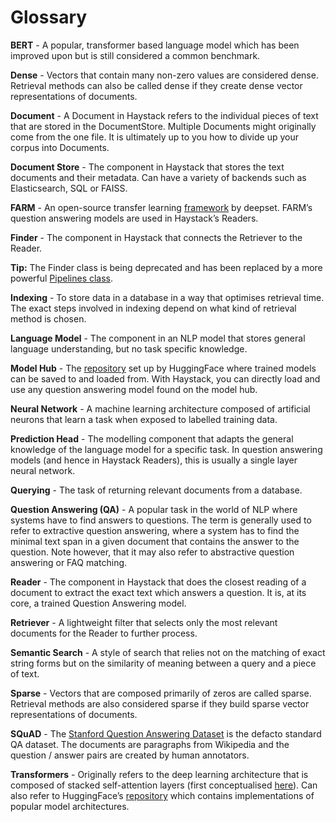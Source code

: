 # Glossary

**BERT** - A popular, transformer based language model which has been improved upon but is still considered a common benchmark.

**Dense** - Vectors that contain many non-zero values are considered dense.
Retrieval methods can also be called dense if they create dense vector representations of documents.

**Document** - A Document in Haystack refers to the individual pieces of text that are stored in the DocumentStore.
Multiple Documents might originally come from the one file.
It is ultimately up to you how to divide up your corpus into Documents.

**Document Store** - The component in Haystack that stores the text documents and their metadata.
Can have a variety of backends such as Elasticsearch, SQL or FAISS.

**FARM** - An open-source transfer learning [framework](https://github.com/deepset-ai/FARM) by deepset.
FARM’s question answering models are used in Haystack’s Readers.

**Finder** - The component in Haystack that connects the Retriever to the Reader.

<div className="max-w-xl bg-yellow-light-theme border-l-8 border-yellow-dark-theme px-6 pt-6 pb-4 my-4 rounded-md">

**Tip:** The Finder class is being deprecated and has been replaced by a more powerful [Pipelines class](/docs/latest/pipelinesmd).

</div>

**Indexing** - To store data in a database in a way that optimises retrieval time.
The exact steps involved in indexing depend on what kind of retrieval method is chosen.

**Language Model** - The component in an NLP model that stores general language understanding, but no task specific knowledge.

**Model Hub** - The [repository](https://huggingface.co/models) set up by HuggingFace where trained models can be saved to and loaded from.
With Haystack, you can directly load and use any question answering model found on the model hub.

**Neural Network** - A machine learning architecture composed of artificial neurons that learn a task when exposed to labelled training data.

**Prediction Head** - The modelling component that adapts the general knowledge of the language model for a specific task.
In question answering models (and hence in Haystack Readers), this is usually a single layer neural network.

**Querying** - The task of returning relevant documents from a database.

**Question Answering (QA)** - A popular task in the world of NLP where systems have to find answers to questions.
The term is generally used to refer to extractive question answering,
where a system has to find the minimal text span in a given document that contains the answer to the question.
Note however, that it may also refer to abstractive question answering or FAQ matching.

**Reader** - The component in Haystack that does the closest reading of a document to extract
the exact text which answers a question.
It is, at its core, a trained Question Answering model.

**Retriever** - A lightweight filter that selects only the most relevant documents for the Reader to further process.

**Semantic Search** - A style of search that relies not on the matching of exact string forms
but on the similarity of meaning between a query and a piece of text.

**Sparse** - Vectors that are composed primarily of zeros are called sparse.
Retrieval methods are also considered sparse if they build sparse vector representations of documents.

**SQuAD** - The [Stanford Question Answering Dataset](https://rajpurkar.github.io/SQuAD-explorer/) is the defacto standard QA dataset.
The documents are paragraphs from Wikipedia and the question / answer pairs are created by human annotators.

**Transformers** - Originally refers to the deep learning architecture that is composed of stacked self-attention layers
(first conceptualised [here](https://arxiv.org/pdf/1706.03762.pdf)).
Can also refer to HuggingFace’s [repository](https://github.com/huggingface/transformers)
which contains implementations of popular model architectures.
